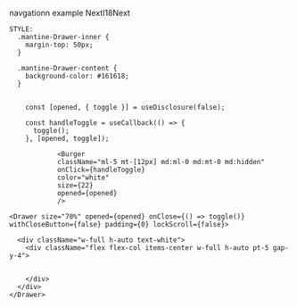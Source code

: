 navgationn example NextI18Next

```tsx filename="lib/hooks/useExaple.tsx"  copy
STYLE:
  .mantine-Drawer-inner	{
    margin-top: 50px;
  }

  .mantine-Drawer-content {
    background-color: #161618;
  }


    const [opened, { toggle }] = useDisclosure(false);

    const handleToggle = useCallback(() => {
      toggle();
    }, [opened, toggle]);

            <Burger
            className="ml-5 mt-[12px] md:ml-0 md:mt-0 md:hidden"
            onClick={handleToggle}
            color="white"
            size={22}
            opened={opened}
            />

<Drawer size="70%" opened={opened} onClose={() => toggle()} withCloseButton={false} padding={0} lockScroll={false}>

  <div className="w-full h-auto text-white">
    <div className="flex flex-col items-center w-full h-auto pt-5 gap-y-4">


    </div>
  </div>
</Drawer>
```
